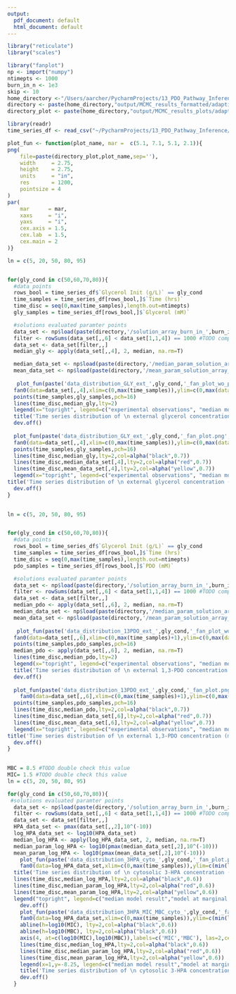 ```yaml
---
output:
  pdf_document: default
  html_document: default
---
```

```r
library("reticulate")
library("scales")

library("fanplot")
np <- import("numpy")
ntimepts <- 1000
burn_in_n <- 1e3
skip <- 10
home_directory <-"/Users/aarcher/PycharmProjects/13_PDO_Pathway_Inference/MCMC/"
directory <- paste(home_directory,"output/MCMC_results_formatted/adaptive/preset_std/lambda_0,01_beta_0,25/nsamples_10000/norm",sep="")
directory_plot <- paste(home_directory,"output/MCMC_results_plots/adaptive/preset_std/lambda_0,01_beta_0,25/nsamples_10000/norm/interpretation_plots/",sep="")
```

```r
library(readr)
time_series_df <- read_csv("~/PycharmProjects/13_PDO_Pathway_Inference/data/data_files/data_time_series_modified.csv")
```

```r
plot_fun <- function(plot_name, mar =  c(5.1, 7.1, 5.1, 2.1)){
png(
    file=paste(directory_plot,plot_name,sep=''),
    width     = 2.75,
    height    = 2.75,
    units     = "in",
    res       = 1200,
    pointsize = 4
)
par(
    mar      = mar,
    xaxs     = "i",
    yaxs     = "i",
    cex.axis = 1.5,
    cex.lab  = 1.5,
    cex.main = 2
)}

```

```r
ln = c(5, 20, 50, 80, 95)


for(gly_cond in c(50,60,70,80)){
  #data points
  rows_bool = time_series_df$`Glycerol Init (g/L)` == gly_cond
  time_samples = time_series_df[rows_bool,]$`Time (hrs)`
  time_disc = seq(0,max(time_samples),length.out=ntimepts)
  gly_samples = time_series_df[rows_bool,]$`Glycerol (mM)`

  #solutions evaluated paramter points
  data_set <- np$load(paste(directory,'/solution_array_burn_in_',burn_in_n,'_skip_', skip,'_ntimepts_',ntimepts, '_init_cond_',gly_cond,'.pkl',sep=''),allow_pickle=TRUE)
  filter <- rowSums(data_set[,,6] < data_set[1,1,4]) == 1000 #TODO compare the entire row to each column
  data_set <- data_set[filter,,]
  median_gly <- apply(data_set[,,4], 2, median, na.rm=T)

  median_data_set <- np$load(paste(directory,'/median_param_solution_array_burn_in_',burn_in_n,'_skip_', skip,'_ntimepts_',ntimepts, '_init_cond_',gly_cond,'.pkl',sep=''),allow_pickle=TRUE)
  mean_data_set <- np$load(paste(directory,'/mean_param_solution_array_burn_in_',burn_in_n,'_skip_', skip,'_ntimepts_',ntimepts, '_init_cond_',gly_cond,'.pkl',sep=''),allow_pickle=TRUE)
  
   plot_fun(paste('data_distribution_GLY_ext_',gly_cond,'_fan_plot_wo_param_stats.png',sep=''))
  fan0(data=data_set[,,4],xlim=c(0,max(time_samples)),ylim=c(0,max(data=data_set[,,4])), start =0, frequency = 1/(max(time_samples)/ntimepts), ln = ln,rcex=1,rstagger=TRUE,llab=FALSE,rstagger_vec=c(0.55,0.5,0.45,0.4,0.35),rpos=NULL,lpos=NULL,fan.col = colorRampPalette(c("blue", "grey", "white")),ln.col="royalblue",ylab="",xlab="")
  points(time_samples,gly_samples,pch=16)
  lines(time_disc,median_gly,lty=2)
  legend(x="topright", legend=c("experimental observations", "median model result"), lty=c(NA,2), pch=c(16,NA),cex=1,col=c('black','black'))
  title('Time series distribution of \n external glycerol concentration (mM)',ylab='External glycerol\n concentration (mM)',xlab='time (hrs)',cex=2)
  dev.off()
    
  plot_fun(paste('data_distribution_GLY_ext_',gly_cond,'_fan_plot.png',sep=''))
  fan0(data=data_set[,,4],xlim=c(0,max(time_samples)),ylim=c(0,max(data=data_set[,,4])), start =0, frequency = 1/(max(time_samples)/ntimepts), ln = ln,rcex=1,rstagger=TRUE,llab=FALSE,rstagger_vec=c(0.55,0.5,0.45,0.4,0.35),rpos=NULL,lpos=NULL,fan.col = colorRampPalette(c("blue", "grey", "white")),ln.col="royalblue",ylab="",xlab="")
  points(time_samples,gly_samples,pch=16)
  lines(time_disc,median_gly,lty=2,col=alpha("black",0.7))
  lines(time_disc,median_data_set[,4],lty=2,col=alpha("red",0.7))
  lines(time_disc,mean_data_set[,4],lty=2,col=alpha("yellow",0.7))
  legend(x="topright", legend=c("experimental observations", "median model result","model at marginal median parameter", "model at marginal mean parameter"), lty=c(NA,2,2,2), pch=c(16,NA,NA,NA),cex=1,col=c('black','black','red','yellow'))
title('Time series distribution of \n external glycerol concentration (mM)',ylab='External glycerol\n concentration (mM)',xlab='time (hrs)',cex=2)
  dev.off()
} 
 
```

```r
ln = c(5, 20, 50, 80, 95)


for(gly_cond in c(50,60,70,80)){
  #data points
  rows_bool = time_series_df$`Glycerol Init (g/L)` == gly_cond
  time_samples = time_series_df[rows_bool,]$`Time (hrs)`
  time_disc = seq(0,max(time_samples),length.out=ntimepts)
  pdo_samples = time_series_df[rows_bool,]$`PDO (mM)`

  #solutions evaluated paramter points
  data_set <- np$load(paste(directory,'/solution_array_burn_in_',burn_in_n,'_skip_', skip,'_ntimepts_',ntimepts, '_init_cond_',gly_cond,'.pkl',sep=''),allow_pickle=TRUE)
  filter <- rowSums(data_set[,,6] < data_set[1,1,4]) == 1000 #TODO compare the entire row to each column
  data_set <- data_set[filter,,]
  median_pdo <- apply(data_set[,,6], 2, median, na.rm=T)
  median_data_set <- np$load(paste(directory,'/median_param_solution_array_burn_in_',burn_in_n,'_skip_', skip,'_ntimepts_',ntimepts, '_init_cond_',gly_cond,'.pkl',sep=''),allow_pickle=TRUE)
  mean_data_set <- np$load(paste(directory,'/mean_param_solution_array_burn_in_',burn_in_n,'_skip_', skip,'_ntimepts_',ntimepts, '_init_cond_',gly_cond,'.pkl',sep=''),allow_pickle=TRUE)
  
   plot_fun(paste('data_distribution_13PDO_ext_',gly_cond,'_fan_plot_wo_param_stats.png',sep=''), mar = c(5.1, 6.1, 4.1, 4.1))
  fan0(data=data_set[,,6],xlim=c(0,max(time_samples)+1),ylim=c(0,max(data=data_set[,,4])), start =0, frequency = 1/(max(time_samples)/ntimepts), ln = ln,rcex=0.85,rstagger=FALSE,llab=FALSE,rpos=4,lpos=NULL,fan.col = colorRampPalette(c("blue", "grey", "white")),ln.col="royalblue",ylab="",xlab="")
  points(time_samples,pdo_samples,pch=16)
  median_pdo <- apply(data_set[,,6], 2, median, na.rm=T)
  lines(time_disc,median_pdo,lty=2)
  legend(x="topright", legend=c("experimental observations", "median model result"), lty=c(NA,2), pch=c(16,NA),cex=1,col=c('black','black'))
  title('Time series distribution of \n external 1,3-PDO concentration (mM)',ylab='External 1,3-PDO\n concentration (mM)',xlab='time (hrs)',cex=2)
  dev.off()
    
  plot_fun(paste('data_distribution_13PDO_ext_',gly_cond,'_fan_plot.png',sep=''))
    fan0(data=data_set[,,6],xlim=c(0,max(time_samples)+1),ylim=c(0,max(data=data_set[,,4])), start =0, frequency = 1/(max(time_samples)/ntimepts), ln = ln,rcex=0.85,rstagger=FALSE,llab=FALSE,rpos=4,lpos=NULL,fan.col = colorRampPalette(c("blue", "grey", "white")),ln.col="royalblue",ylab="",xlab="")
  points(time_samples,pdo_samples,pch=16)
  lines(time_disc,median_pdo,lty=2,col=alpha("black",0.7))
  lines(time_disc,median_data_set[,6],lty=2,col=alpha("red",0.7))
  lines(time_disc,mean_data_set[,6],lty=2,col=alpha("yellow",0.7))
  legend(x="topright", legend=c("experimental observations", "median model result","model at marginal median parameter", "model at marginal mean parameter"), lty=c(NA,2,2,2), pch=c(16,NA,NA,NA),cex=1,col=c('black','black','red','yellow'))
title('Time series distribution of \n external 1,3-PDO concentration (mM)',ylab='External 1,3-PDO\n concentration (mM)',xlab='time (hrs)',cex=2)
  dev.off()
} 
 
```

```r
MBC = 8.5 #TODO double check this value
MIC= 1.5 #TODO double check this value
ln = c(5, 20, 50, 80, 95)

for(gly_cond in c(50,60,70,80)){
 #solutions evaluated paramter points
  data_set <- np$load(paste(directory,'/solution_array_burn_in_',burn_in_n,'_skip_', skip,'_ntimepts_',ntimepts, '_init_cond_',gly_cond,'.pkl',sep=''),allow_pickle=TRUE)
  filter <- rowSums(data_set[,,6] < data_set[1,1,4]) == 1000 #TODO compare the entire row to each column
  data_set <- data_set[filter,,]
  HPA_data_set <- pmax(data_set[,,2],10^(-10))
  log_HPA_data_set <- log10(HPA_data_set)
  median_log_HPA <- apply(log_HPA_data_set, 2, median, na.rm=T)
  median_param_log_HPA <- log10(pmax(median_data_set[,2],10^(-10)))
  mean_param_log_HPA <- log10(pmax(mean_data_set[,2],10^(-10)))
    plot_fun(paste('data_distribution_3HPA_cyto_',gly_cond,'_fan_plot.png',sep=''),mar=c(5.1, 6.1, 4.1, 2.1))
    fan0(data=log_HPA_data_set,xlim=c(0,max(time_samples)),ylim=c(min(log_HPA_data_set),max(data=log_HPA_data_set)),ylab='Cytosolic 3-HPA \n concentration (mM)',xlab='time (hrs)',  start =0, frequency = 1/(max(time_samples)/ntimepts), ln = ln,rcex=1,rstagger=TRUE,rstagger_vec=c(0.65,0.6,0.55,0.5,0.45),llab=FALSE,rpos=NULL,lpos=NULL,fan.col = colorRampPalette(c("royalblue", "grey", "white")))
  title('Time series distribution of \n cytosolic 3-HPA concentration (mM)')
  lines(time_disc,median_log_HPA,lty=2,col=alpha("black",0.6))
  lines(time_disc,median_param_log_HPA,lty=2,col=alpha("red",0.6))
  lines(time_disc,mean_param_log_HPA,lty=2,col=alpha("yellow",0.6))
  legend("topright", legend=c("median model result","model at marginal median parameter", "model at marginal mean parameter"), lty=c(2,2,2), pch=c(NA,NA,NA),cex=1, col=c('black','red','yellow'))
    dev.off()
    plot_fun(paste('data_distribution_3HPA_MIC_MBC_cyto_',gly_cond,'_fan_plot.png',sep=''), mar=c(5.1, 6.1, 4.1, 4.1))
    fan0(data=log_HPA_data_set,xlim=c(0,max(time_samples)),ylim=c(min(log_HPA_data_set),log10(50)),ylab='Cytosolic 3-HPA \n concentration (mM)',xlab='time (s)', ln = c(10, 20, 30, 40, 50, 60, 70, 80, 90), start =0, frequency = 1/(max(time_samples)/ntimepts), rcex=1,rstagger=TRUE,rstagger_vec=c(0.6,0.55,0.5,0.45,0.4,0.35,0.3,0.25,0.2),llab=FALSE,rpos=NULL,lpos=NULL,fan.col = colorRampPalette(c("royalblue", "grey", "white")))
    abline(h=log10(MIC), lty=2,col=alpha("black",0.6))
    abline(h=log10(MBC), lty=2,col=alpha("black",0.6))
    axis(4, at=c(log10(MIC),log10(MBC)),labels=c('MIC','MBC'), las=2,cex.axis=1.5)
    lines(time_disc,median_log_HPA,lty=2,col=alpha("black",0.6))
    lines(time_disc,median_param_log_HPA,lty=2,col=alpha("red",0.6))
    lines(time_disc,mean_param_log_HPA,lty=2,col=alpha("yellow",0.6))
    legend(x=1,y=-8.25, legend=c("median model result","model at marginal median parameter", "model at marginal mean parameter"), lty=c(2,2,2), pch=c(NA,NA,NA),cex=1, col=c('black','red','yellow'))
    title('Time series distribution of \n cytosolic 3-HPA concentration (mM)')
    dev.off()
  }
```